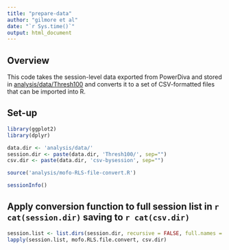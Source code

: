 ```yaml
---
title: "prepare-data"
author: "gilmore et al"
date: "`r Sys.time()`"
output: html_document
---
```

## Overview

This code takes the session-level data exported from PowerDiva and stored in [analysis/data/Thresh100](analysis/data/Thresh100) and converts it to a set of CSV-formatted files that can be imported into R.

## Set-up

```r
library(ggplot2)
library(dplyr)

data.dir <- 'analysis/data/'
session.dir <- paste(data.dir, 'Thresh100/', sep="")
csv.dir <- paste(data.dir, 'csv-bysession', sep="")

source('analysis/mofo-RLS-file-convert.R')

sessionInfo()
```

## Apply conversion function to full session list in `r cat(session.dir)` saving to `r cat(csv.dir)`

```r
session.list <- list.dirs(session.dir, recursive = FALSE, full.names = TRUE)
lapply(session.list, mofo.RLS.file.convert, csv.dir)
```